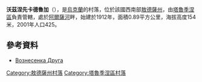 {{coord|46|25|15|N|29|10|41|E|scale:30000|display=title}}

'''沃茲涅先卡德魯加'''（{{lang-uk|Вознесенка Друга}}），是[[烏克蘭|烏克蘭]]的村落，位於該國西南部[[敖德薩州|敖德薩州]]，由[[塔魯季涅區|塔魯季涅區]]負責管轄，處於[[阿爾薩河|阿爾薩河]]畔，始建於1912年，面積0.89平方公里，海拔高度154米，2001年人口425。

==參考資料==
* [http://w1.c1.rada.gov.ua/pls/z7503/A005?rdat1=07.12.2012&rf7571=23222 Вознесенка Друга]

{{DEFAULTSORT:Вознесенка Друга}}
[[Category:敖德薩州村落|Category:敖德薩州村落]]
[[Category:塔魯季涅區村落|Category:塔魯季涅區村落]]


{{Odessa-geo-stub}}